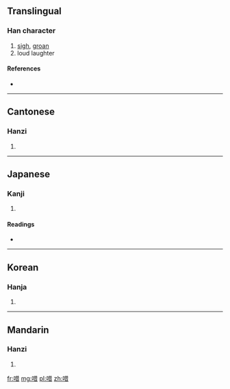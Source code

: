 ==Translingual==

===Han character===
{{Han char|rn=30|rad=口|as=08|sn=11|four=6406<sub>0</sub>|canj=口廿日 (RTA)}}

# [[sigh]], [[groan]]
# loud laughter

====References====
* {{Han ref|kx=0193.280|dkj=03771|dj=0414.070|hdz=10637.030|uh=5536|ud=21814|bh=D47A|bd=54394}}

----

==Cantonese==

===Hanzi===
{{yue-hanzi|jyut=|y=je3}}

# {{defn|Cantonese|sort=口08}}

----

==Japanese==

===Kanji===
{{ja-kanji|grade=|rs=口08}}

# {{defn|Japanese|sort=口08}}

====Readings====
* {{ja-readings|on=[[しゃ]] (sha), [[せき]] (seki), [[しゃく]] (shaku), [[さく]] (saku)|kun=[[なく]] (naku)}}

----

==Korean==

===Hanja===
{{ko-hanja|hangeul=[[차]], [[책]]|rv=cha, chaek|mr=ch'a, ch'aek}}

# {{defn|Korean|sort=口08}}

----

==Mandarin==

===Hanzi===
{{cmn-hanzi|pin=[[jiè]] ([[jie4]])|wg=chieh<sup>4</sup>}}

# {{defn|Mandarin|sort=口08}}

[[fr:唶]]
[[mg:唶]]
[[pl:唶]]
[[zh:唶]]